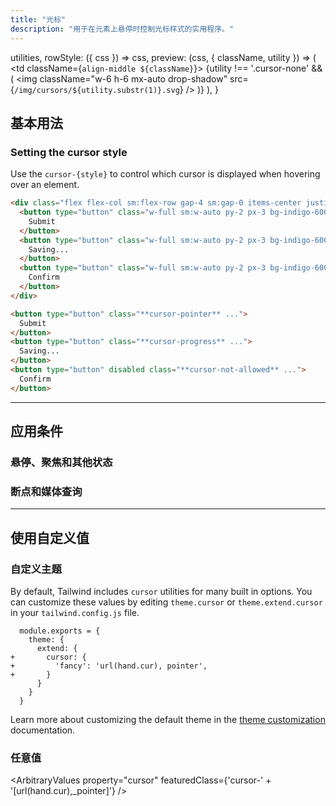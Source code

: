```yaml
---
title: "光标"
description: "用于在元素上悬停时控制光标样式的实用程序。"
---
```



  utilities,
  rowStyle: ({ css }) => css,
  preview: (css, { className, utility }) => (
    <td className={`align-middle ${className}`}>
      {utility !== '.cursor-none' && (
        <img
          className="w-6 h-6 mx-auto drop-shadow"
          src={`/img/cursors/${utility.substr(1)}.svg`}
        />
      )}
    </td>
  ),
}

## 基本用法

### Setting the cursor style

Use the `cursor-{style}` to control which cursor is displayed when hovering over an element.

```html {{ example: { hint: 'Hover over each button to see the cursor change' } }}
<div class="flex flex-col sm:flex-row gap-4 sm:gap-0 items-center justify-around">
  <button type="button" class="w-full sm:w-auto py-2 px-3 bg-indigo-600 hover:bg-indigo-700 disabled:bg-indigo-300 dark:disabled:bg-indigo-800 text-white dark:disabled:text-indigo-400 text-sm font-semibold rounded-md shadow focus:outline-none cursor-pointer" tabindex="-1">
    Submit
  </button>
  <button type="button" class="w-full sm:w-auto py-2 px-3 bg-indigo-600 hover:bg-indigo-700 disabled:bg-indigo-300 dark:disabled:bg-indigo-800 text-white dark:disabled:text-indigo-400 text-sm font-semibold rounded-md shadow focus:outline-none cursor-progress" tabindex="-1">
    Saving...
  </button>
  <button type="button" class="w-full sm:w-auto py-2 px-3 bg-indigo-600 hover:bg-indigo-700 disabled:bg-indigo-300 dark:disabled:bg-indigo-800 text-white dark:disabled:text-indigo-400 text-sm font-semibold rounded-md shadow focus:outline-none cursor-not-allowed" tabindex="-1" disabled>
    Confirm
  </button>
</div>
```

```html
<button type="button" class="**cursor-pointer** ...">
  Submit
</button>
<button type="button" class="**cursor-progress** ...">
  Saving...
</button>
<button type="button" disabled class="**cursor-not-allowed** ...">
  Confirm
</button>
```

---

## <Heading ignore>应用条件</Heading>

### <Heading ignore>悬停、聚焦和其他状态</Heading>

<HoverFocusAndOtherStates defaultClass="cursor-not-allowed" featuredClass="cursor-auto" variant="focus" />

### <Heading ignore>断点和媒体查询</Heading>

<BreakpointsAndMediaQueries defaultClass="cursor-not-allowed" featuredClass="cursor-auto" />

---

## 使用自定义值

### 自定义主题

By default, Tailwind includes `cursor` utilities for many built in options. You can customize these values by editing `theme.cursor` or `theme.extend.cursor` in your `tailwind.config.js` file.

```diff-js {{ filename: 'tailwind.config.js' }}
  module.exports = {
    theme: {
      extend: {
+       cursor: {
+         'fancy': 'url(hand.cur), pointer',
+       }
      }
    }
  }
```

Learn more about customizing the default theme in the [theme customization](/docs/theme#customizing-the-default-theme) documentation.

### 任意值

<ArbitraryValues property="cursor" featuredClass={'cursor-' + '[url(hand.cur),_pointer]'} />
